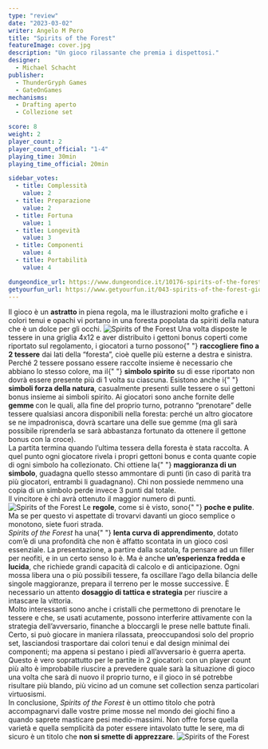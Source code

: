 ```yaml
---
type: "review"
date: "2023-03-02"
writer: Angelo M Pero
title: "Spirits of the Forest"
featureImage: cover.jpg
description: "Un gioco rilassante che premia i dispettosi."
designer:
  - Michael Schacht
publisher:
  - ThunderGryph Games
  - GateOnGames
mechanisms:
  - Drafting aperto
  - Collezione set

score: 8
weight: 2
player_count: 2
player_count_official: "1-4"
playing_time: 30min
playing_time_official: 20min

sidebar_votes:
  - title: Complessità
    value: 2
  - title: Preparazione
    value: 2
  - title: Fortuna
    value: 1
  - title: Longevità
    value: 3
  - title: Componenti
    value: 4
  - title: Portabilità
    value: 4

dungeondice_url: https://www.dungeondice.it/10176-spirits-of-the-forest.html
getyourfun_url: https://www.getyourfun.it/043-spirits-of-the-forest-giochi-per-famiglia.html?fast_search=fs
---
```


<Setting>
  Il gioco è un <strong>astratto </strong>in piena regola, ma le illustrazioni
  molto grafiche e i colori tenui e opachi vi portano in una foresta popolata da
  spiriti della natura che è un dolce per gli occhi.
</Setting>

<img src="./game1.jpg" alt="Spirits of the Forest" />

<Rules>
  Una volta disposte le tessere in una griglia 4x12 e aver distribuito i gettoni
  bonus coperti come riportato sul regolamento, i giocatori a turno possono{" "}
  <strong>raccogliere fino a 2 tessere</strong> dai lati della “foresta”, cioè
  quelle più esterne a destra e sinistra. Perché 2 tessere possano essere
  raccolte insieme è necessario che abbiano lo stesso colore, ma il{" "}
  <strong>simbolo spirito</strong> su di esse riportato non dovrà essere
  presente più di 1 volta su ciascuna. Esistono anche i{" "}
  <strong>simboli forza della natura</strong>, casualmente presenti sulle
  tessere o sui gettoni bonus insieme ai simboli spirito. Ai giocatori sono
  anche fornite delle <strong>gemme </strong>con le quali, alla fine del proprio
  turno, potranno “prenotare” delle tessere qualsiasi ancora disponibili nella
  foresta: perché un altro giocatore se ne impadronisca, dovrà scartare una
  delle sue gemme (ma gli sarà possibile riprenderla se sarà abbastanza
  fortunato da ottenere il gettone bonus con la croce).
  <br />
  La partita termina quando l’ultima tessera della foresta è stata raccolta. A
  quel punto ogni giocatore rivela i propri gettoni bonus e conta quante copie
  di ogni simbolo ha collezionato. Chi ottiene la{" "}
  <strong>maggioranza di un simbolo</strong>, guadagna quello stesso ammontare
  di punti (in caso di parità tra più giocatori, entrambi li guadagnano). Chi
  non possiede nemmeno una copia di un simbolo perde invece 3 punti dal totale.
  <br />
  Il vincitore è chi avrà ottenuto il maggior numero di punti.
</Rules>

<img src="./game2.jpg" alt="Spirits of the Forest" />

<Feedback>
  Le <strong>regole</strong>, come si è visto, sono{" "}
  <strong>poche e pulite</strong>. Ma se per questo vi aspettate di trovarvi
  davanti un gioco semplice o monotono, siete fuori strada.
  <br />
  <em>Spirits of the Forest</em> ha una{" "}
  <strong>lenta curva di apprendimento</strong>, dotato com’è di una profondità
  che non è affatto scontata in un gioco così essenziale. La presentazione, a
  partire dalla scatola, fa pensare ad un filler per neofiti, e in un certo
  senso lo è. Ma è anche <strong>un’esperienza fredda e lucida</strong>, che
  richiede grandi capacità di calcolo e di anticipazione. Ogni mossa libera una
  o più possibili tessere, fa oscillare l’ago della bilancia delle singole
  maggioranze, prepara il terreno per le mosse successive. È necessario un
  attento <strong>dosaggio di tattica e strategia</strong> per riuscire a
  intascare la vittoria.
  <br />
  Molto interessanti sono anche i cristalli che permettono di prenotare le
  tessere e che, se usati acutamente, possono interferire attivamente con la
  strategia dell’avversario, finanche a bloccargli le prese nelle battute
  finali.
  <br />
  Certo, si può giocare in maniera rilassata, preoccupandosi solo del proprio
  set, lasciandosi trasportare dai colori tenui e dal design minimal dei
  componenti; ma appena si pestano i piedi all’avversario è guerra aperta.
  Questo è vero soprattutto per le partite in 2 giocatori: con un player count
  più alto è improbabile riuscire a prevedere quale sarà la situazione di gioco
  una volta che sarà di nuovo il proprio turno, e il gioco in sé potrebbe
  risultare più blando, più vicino ad un comune set collection senza particolari
  virtuosismi.
  <br />
  In conclusione, <em>Spirits of the Forest</em> è un ottimo titolo che potrà
  accompagnarvi dalle vostre prime mosse nel mondo dei giochi fino a quando
  saprete masticare pesi medio-massimi. Non offre forse quella varietà e quella
  semplicità da poter essere intavolato tutte le sere, ma di sicuro è un titolo
  che <strong>non si smette di apprezzare</strong>.
</Feedback>

<img src="./game3.jpg" alt="Spirits of the Forest" />
